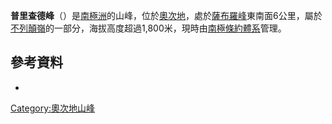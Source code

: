 {{Coord|80|22|S|155|18|E||display=title}}

'''普里查德峰'''（{{lang-en|Pritchard Peak}}）是[[南極洲|南極洲]]的山峰，位於[[奧次地|奧次地]]，處於[[薩布羅峰|薩布羅峰]]東南面6公里，屬於[[不列顛嶺|不列顛嶺]]的一部分，海拔高度超過1,800米，現時由[[南極條約體系|南極條約體系]]管理。

==參考資料==
* {{usgs-gazetteer}}

{{DEFAULTSORT:Pritchard Peak}}
[[Category:奧次地山峰|Category:奧次地山峰]]


{{OatesLand-geo-stub}}